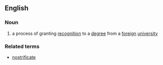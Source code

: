 ==English==
===Noun===
{{en-noun}}
#a process of granting [[recognition]] to a [[degree]] from a [[foreign]] [[university]]

===Related terms===
*[[nostrificate]]